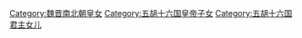 [[Category:魏晋南北朝皇女|Category:魏晋南北朝皇女]]
[[Category:五胡十六国皇帝子女|Category:五胡十六国皇帝子女]]
[[Category:五胡十六国君主女儿|Category:五胡十六国君主女儿]]